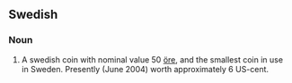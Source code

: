 ==Swedish==
===Noun===
# A swedish coin with nominal value 50 [[öre]], and the smallest coin in use in Sweden. Presently (June 2004) worth approximately 6 US-cent.